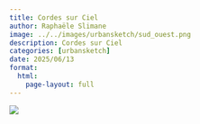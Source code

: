 ```yaml
---
title: Cordes sur Ciel
author: Raphaële Slimane
image: ../../images/urbansketch/sud_ouest.png
description: Cordes sur Ciel
categories: [urbansketch]
date: 2025/06/13
format:
  html:
    page-layout: full
---
```


![](../../images/urbansketch/sud_ouest.png)

